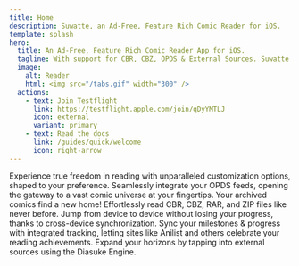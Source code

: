 ```yaml
---
title: Home
description: Suwatte, an Ad-Free, Feature Rich Comic Reader for iOS.
template: splash
hero:
  title: An Ad-Free, Feature Rich Comic Reader App for iOS.
  tagline: With support for CBR, CBZ, OPDS & External Sources. Suwatte acts as an all-purpose reader for all your comic needs.
  image:
    alt: Reader
    html: <img src="/tabs.gif" width="300" />
  actions:
    - text: Join Testflight
      link: https://testflight.apple.com/join/qDyYMTLJ
      icon: external
      variant: primary
    - text: Read the docs
      link: /guides/quick/welcome
      icon: right-arrow
---
```



<CardGrid stagger>
	<Card title="Unlimited Customization" icon="setting">
		Experience true freedom in reading with unparalleled customization options, shaped to your preference.
	</Card>
	<Card title="OPDS" icon="laptop">
		Seamlessly integrate your OPDS feeds, opening the gateway to a vast comic universe at your fingertips.
	</Card>
  	<Card title="Archived Comics" icon="open-book">
		Your archived comics find a new home! Effortlessly read CBR, CBZ, RAR, and ZIP files like never before.
	</Card>
  	<Card title="Cross Device Sync" icon="sun">
		Jump from device to device without losing your progress, thanks to cross-device synchronization.
	</Card>
	<Card title="Tracking" icon="pen">
		Sync your milestones & progress with integrated tracking, letting sites like Anilist and others celebrate your reading achievements.
	</Card>
	<Card title="External Sources" icon="document">
		Expand your horizons by tapping into external sources using the Diasuke Engine.
	</Card>
</CardGrid>
